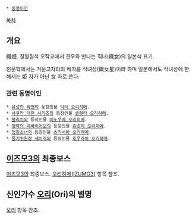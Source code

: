  * [[동명이인]]

[[목차]]
== 개요 ==
織姫. 칠월칠석 오작교에서 견우와 만나는 직녀(織女)의 일본식 표기.

천문학에서는 거문고자리의 베가를 직녀성(織女星)이라 하며 일본에서도 직녀성에 한해서는 姫 자가 아닌 女 자로 쓴다.

=== 관련 동명이인 ===
 * [[유성의 록맨]]의 등장인물 [[닥터 오리히메]].
 * [[사쿠라 대전 시리즈]]의 등장인물 [[솔렛타 오리히메]].
 * [[블리치]]의 등장인물 [[이노우에 오리히메]].
 * [[맹약의 리바이어던]]의 등장인물 [[쥬죠지 오리히메]].
 * [[껍질소녀]]의 등장인물 [[츠키시마 오리히메]].
 * [[풍기위원장 세이라]]의 등장인물 [[호우라이 오리히메]].

== [[이즈모3]]의 최종보스 ==
[[이즈모3]]의 최종보스. [[오리히메(IZUMO3)]] 항목 참조.

== 신인가수 [[오리]](Ori)의 별명 ==
[[오리]] 항목 참조.
